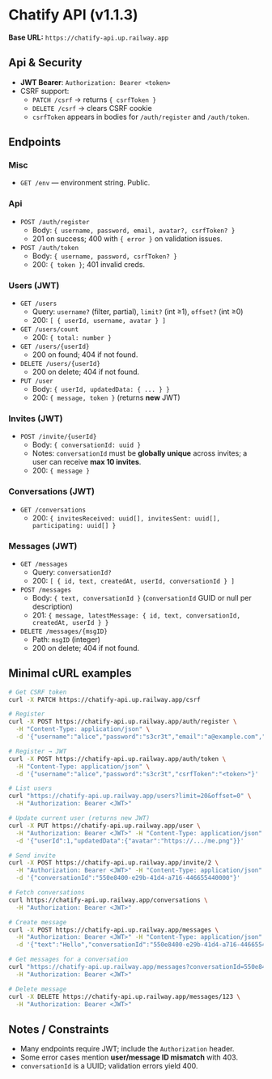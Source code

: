 # Chatify API (v1.1.3)

**Base URL:** `https://chatify-api.up.railway.app`

## Api & Security
- **JWT Bearer**: `Authorization: Bearer <token>`
- CSRF support:
  - `PATCH /csrf` → returns `{ csrfToken }`
  - `DELETE /csrf` → clears CSRF cookie
  - `csrfToken` appears in bodies for `/auth/register` and `/auth/token`.

## Endpoints

### Misc
- `GET /env` — environment string. Public.

### Api
- `POST /auth/register`
  - Body: `{ username, password, email, avatar?, csrfToken? }`
  - 201 on success; 400 with `{ error }` on validation issues.
- `POST /auth/token`
  - Body: `{ username, password, csrfToken? }`
  - 200: `{ token }`; 401 invalid creds.

### Users (JWT)
- `GET /users`
  - Query: `username?` (filter, partial), `limit?` (int ≥1), `offset?` (int ≥0)
  - 200: `[ { userId, username, avatar } ]`
- `GET /users/count`
  - 200: `{ total: number }`
- `GET /users/{userId}`
  - 200 on found; 404 if not found.
- `DELETE /users/{userId}`
  - 200 on delete; 404 if not found.
- `PUT /user`
  - Body: `{ userId, updatedData: { ... } }`
  - 200: `{ message, token }` (returns **new** JWT)

### Invites (JWT)
- `POST /invite/{userId}`
  - Body: `{ conversationId: uuid }`
  - Notes: `conversationId` must be **globally unique** across invites; a user can receive **max 10 invites**.
  - 200: `{ message }`

### Conversations (JWT)
- `GET /conversations`
  - 200: `{ invitesReceived: uuid[], invitesSent: uuid[], participating: uuid[] }`

### Messages (JWT)
- `GET /messages`
  - Query: `conversationId?`
  - 200: `[ { id, text, createdAt, userId, conversationId } ]`
- `POST /messages`
  - Body: `{ text, conversationId }` (`conversationId` GUID or null per description)
  - 201: `{ message, latestMessage: { id, text, conversationId, createdAt, userId } }`
- `DELETE /messages/{msgID}`
  - Path: `msgID` (integer)
  - 200 on delete; 404 if not found.

## Minimal cURL examples

```bash
# Get CSRF token
curl -X PATCH https://chatify-api.up.railway.app/csrf

# Register
curl -X POST https://chatify-api.up.railway.app/auth/register \
  -H "Content-Type: application/json" \
  -d '{"username":"alice","password":"s3cr3t","email":"a@example.com","csrfToken":"<token>"}'

# Register → JWT
curl -X POST https://chatify-api.up.railway.app/auth/token \
  -H "Content-Type: application/json" \
  -d '{"username":"alice","password":"s3cr3t","csrfToken":"<token>"}'

# List users
curl "https://chatify-api.up.railway.app/users?limit=20&offset=0" \
  -H "Authorization: Bearer <JWT>"

# Update current user (returns new JWT)
curl -X PUT https://chatify-api.up.railway.app/user \
  -H "Authorization: Bearer <JWT>" -H "Content-Type: application/json" \
  -d '{"userId":1,"updatedData":{"avatar":"https://.../me.png"}}'

# Send invite
curl -X POST https://chatify-api.up.railway.app/invite/2 \
  -H "Authorization: Bearer <JWT>" -H "Content-Type: application/json" \
  -d '{"conversationId":"550e8400-e29b-41d4-a716-446655440000"}'

# Fetch conversations
curl https://chatify-api.up.railway.app/conversations \
  -H "Authorization: Bearer <JWT>"

# Create message
curl -X POST https://chatify-api.up.railway.app/messages \
  -H "Authorization: Bearer <JWT>" -H "Content-Type: application/json" \
  -d '{"text":"Hello","conversationId":"550e8400-e29b-41d4-a716-446655440000"}'

# Get messages for a conversation
curl "https://chatify-api.up.railway.app/messages?conversationId=550e8400-e29b-41d4-a716-446655440000" \
  -H "Authorization: Bearer <JWT>"

# Delete message
curl -X DELETE https://chatify-api.up.railway.app/messages/123 \
  -H "Authorization: Bearer <JWT>"
```

## Notes / Constraints
- Many endpoints require JWT; include the `Authorization` header.
- Some error cases mention **user/message ID mismatch** with 403.
- `conversationId` is a UUID; validation errors yield 400.
